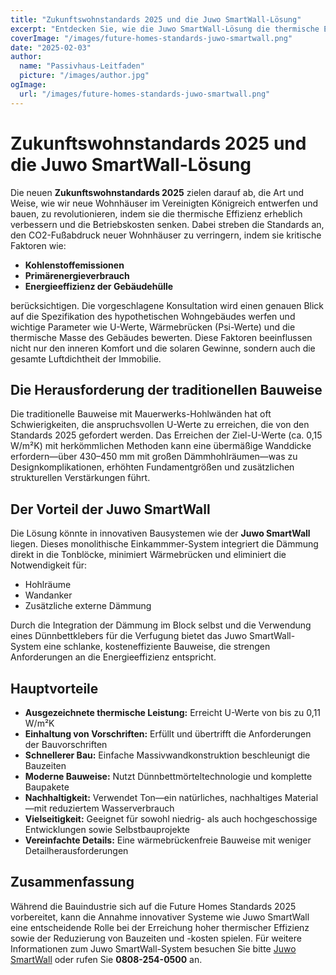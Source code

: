 ```yaml
---
title: "Zukunftswohnstandards 2025 und die Juwo SmartWall-Lösung"
excerpt: "Entdecken Sie, wie die Juwo SmartWall-Lösung die thermische Effizienz und die Bauvorschriften für zukünftige Wohnhäuser revolutioniert."
coverImage: "/images/future-homes-standards-juwo-smartwall.png"
date: "2025-02-03"
author:
  name: "Passivhaus-Leitfaden"
  picture: "/images/author.jpg"
ogImage:
  url: "/images/future-homes-standards-juwo-smartwall.png"
---
```


# Zukunftswohnstandards 2025 und die Juwo SmartWall-Lösung

Die neuen **Zukunftswohnstandards 2025** zielen darauf ab, die Art und Weise, wie wir neue Wohnhäuser im Vereinigten Königreich entwerfen und bauen, zu revolutionieren, indem sie die thermische Effizienz erheblich verbessern und die Betriebskosten senken. Dabei streben die Standards an, den CO2-Fußabdruck neuer Wohnhäuser zu verringern, indem sie kritische Faktoren wie:

- **Kohlenstoffemissionen**
- **Primärenergieverbrauch**
- **Energieeffizienz der Gebäudehülle**

berücksichtigen. Die vorgeschlagene Konsultation wird einen genauen Blick auf die Spezifikation des hypothetischen Wohngebäudes werfen und wichtige Parameter wie U-Werte, Wärmebrücken (Psi-Werte) und die thermische Masse des Gebäudes bewerten. Diese Faktoren beeinflussen nicht nur den inneren Komfort und die solaren Gewinne, sondern auch die gesamte Luftdichtheit der Immobilie.

## Die Herausforderung der traditionellen Bauweise

Die traditionelle Bauweise mit Mauerwerks-Hohlwänden hat oft Schwierigkeiten, die anspruchsvollen U-Werte zu erreichen, die von den Standards 2025 gefordert werden. Das Erreichen der Ziel-U-Werte (ca. 0,15 W/m²K) mit herkömmlichen Methoden kann eine übermäßige Wanddicke erfordern—über 430–450 mm mit großen Dämmhohlräumen—was zu Designkomplikationen, erhöhten Fundamentgrößen und zusätzlichen strukturellen Verstärkungen führt.

## Der Vorteil der Juwo SmartWall

Die Lösung könnte in innovativen Bausystemen wie der **Juwo SmartWall** liegen. Dieses monolithische Einkammmer-System integriert die Dämmung direkt in die Tonblöcke, minimiert Wärmebrücken und eliminiert die Notwendigkeit für:

- Hohlräume
- Wandanker
- Zusätzliche externe Dämmung

Durch die Integration der Dämmung im Block selbst und die Verwendung eines Dünnbettklebers für die Verfugung bietet das Juwo SmartWall-System eine schlanke, kosteneffiziente Bauweise, die strengen Anforderungen an die Energieeffizienz entspricht.

## Hauptvorteile

- **Ausgezeichnete thermische Leistung:** Erreicht U-Werte von bis zu 0,11 W/m²K
- **Einhaltung von Vorschriften:** Erfüllt und übertrifft die Anforderungen der Bauvorschriften
- **Schnellerer Bau:** Einfache Massivwandkonstruktion beschleunigt die Bauzeiten
- **Moderne Bauweise:** Nutzt Dünnbettmörteltechnologie und komplette Baupakete
- **Nachhaltigkeit:** Verwendet Ton—ein natürliches, nachhaltiges Material—mit reduziertem Wasserverbrauch
- **Vielseitigkeit:** Geeignet für sowohl niedrig- als auch hochgeschossige Entwicklungen sowie Selbstbauprojekte
- **Vereinfachte Details:** Eine wärmebrückenfreie Bauweise mit weniger Detailherausforderungen

## Zusammenfassung

Während die Bauindustrie sich auf die Future Homes Standards 2025 vorbereitet, kann die Annahme innovativer Systeme wie Juwo SmartWall eine entscheidende Rolle bei der Erreichung hoher thermischer Effizienz sowie der Reduzierung von Bauzeiten und -kosten spielen. Für weitere Informationen zum Juwo SmartWall-System besuchen Sie bitte [Juwo SmartWall](http://www.Juwo-SmartWall.co.uk) oder rufen Sie **0808-254-0500** an.